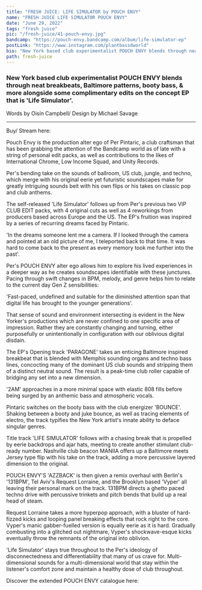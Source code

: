 ---
title: "FRESH JUICE: LIFE SIMULATOR by POUCH ENVY"
name: "FRESH JUICE LIFE SIMULATOR POUCH ENVY"
date: "June 29, 2022"
tags: "fresh juice"
pic: "/fresh-juice/41-pouch-envy.jpg"
bandcamp: "https://pouch-envy.bandcamp.com/album/life-simulator-ep"
postLink: "https://www.instagram.com/plantbassdworld"
bio: "New York based club experimentalist POUCH ENVY blends through neat breakbeats, Baltimore patterns, booty bass, & more alongside some complimentary edits on the concept EP that is ‘Life Simulator'"
path: fresh-juice
---

### New York based club experimentalist POUCH ENVY blends through neat breakbeats, Baltimore patterns, booty bass, & more alongside some complimentary edits on the concept EP that is 'Life Simulator'.

<p className="smallText">Words by Oisín Campbell/ Design by Michael Savage</p>

<hr />

<BandCamp src="album=4054571780" />

Buy/ Stream here: <HoverLink url="pouch-envy.bandcamp.com/album/life-simulator-ep" external />

Pouch Envy is the production alter ego of Per Pintaric, a club craftsman that has been grabbing the attention of the Bandcamp world as of late with a string of personal edit packs, as well as contributions to the likes of International Chrome, Low Income Squad, and Unity Records.

Per's bending take on the sounds of ballroom, US club, jungle, and techno, which merge with his original eerie yet futuristic soundscapes make for greatly intriguing sounds beit with his own flips or his takes on classic pop and club anthems.

The self-released 'Life Simulator' follows up from Per's previous two VIP CLUB EDIT packs, with 4 original cuts as well as 4 reworkings from producers based across Europe and the US. The EP's fruition was inspired by a series of recurring dreams faced by Pintaric.

'In the dreams someone lent me a camera. If I looked through the camera and pointed at an old picture of me, I teleported back to that time. It was hard to come back to the present as every memory took me further into the past'.

Per's POUCH ENVY alter ego allows him to explore his lived experiences in a deeper way as he creates soundscapes identifiable with these junctures. Pacing through swift changes in BPM, melody, and genre helps him to relate to the current day Gen Z sensibilities:

'Fast-paced, undefined and suitable for the diminished attention span that digital life has brought to the younger generations'.

That sense of sound and environment intersecting is evident in the New Yorker's productions which are never confined to one specific area of impression. Rather they are constantly changing and turning, either purposefully or unintentionally in configuration with our oblivious digital disdain.

The EP's Opening track 'PARAGONE' takes an enticing Baltimore inspired breakbeat that is blended with Memphis sounding organs and techno bass lines, concocting many of the dominant US club sounds and stripping them of a distinct neutral sound. The result is a peak-time club roller capable of bridging any set into a new dimension.

'2AM' approaches in a more minimal space with elastic 808 fills before being surged by an anthemic bass and atmospheric vocals.

<Picture src="/fresh-juice/41-envy.jpg" alt="Pouch envy cover pic" size={1200} />

Pintaric switches on the booty bass with the club energizer 'BOUNCE'. Shaking between a booty and juke bounce, as well as tracing elements of electro, the track typifies the New York artist's innate ability to deface singular genres.

Title track 'LIFE SIMULATOR' follows with a chasing break that is propelled by eerie backdrops and ajar hats, meeting to create another stimulant club-ready number. Nashville club beacon MANIIA offers up a Baltimore meets Jersey type flip with his take on the track, adding a more percussive layered dimension to the original.

POUCH ENVY'S 'AZZBACK' is then given a remix overhaul with Berlin's '131BPM', Tel Aviv's Request Lorraine, and the Brooklyn based 'Vyper' all leaving their personal mark on the track. 131BPM directs a ghetto paced techno drive with percussive trinkets and pitch bends that build up a real head of steam.

Request Lorraine takes a more hyperpop approach, with a bluster of hard-fizzed kicks and looping panel breaking effects that rock right to the core. Vyper's manic gabber-fuelled version is equally eerie as it is hard. Gradually combusting into a glitched out nightmare, Vyper's shockwave-esque kicks eventually throw the remnants of the original into oblivion.

'Life Simulator' stays true throughout to the Per's ideology of disconnectedness and differentiability that many of us crave for. Multi-dimensional sounds for a multi-dimensional world that stay within the listener's comfort zone and maintain a healthy dose of club throughout.

Discover the extended POUCH ENVY catalogue here: <HoverLink url="pouch-envy.bandcamp.com/" external />

